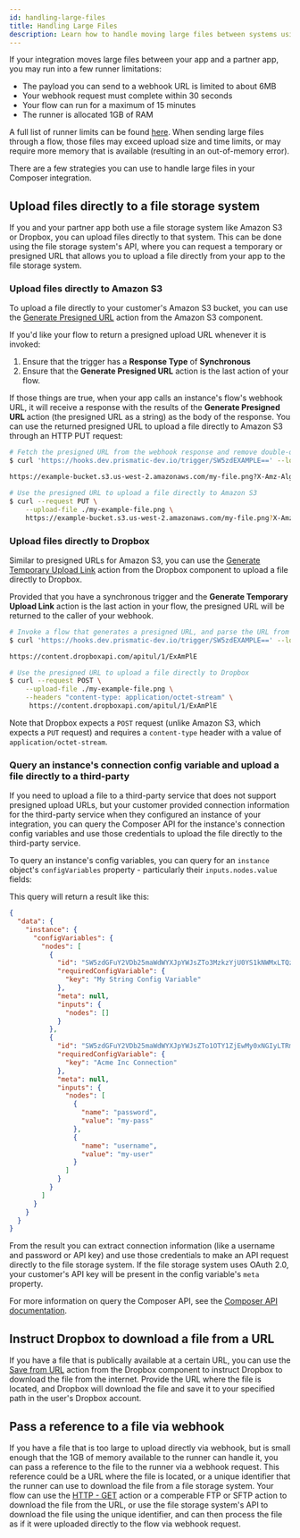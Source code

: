 ```yaml
---
id: handling-large-files
title: Handling Large Files
description: Learn how to handle moving large files between systems using Composer
---
```



If your integration moves large files between your app and a partner app, you may run into a few runner limitations:

- The payload you can send to a webhook URL is limited to about 6MB
- Your webhook request must complete within 30 seconds
- Your flow can run for a maximum of 15 minutes
- The runner is allocated 1GB of RAM

A full list of runner limits can be found [here](/self-managed/composer/builder/integration-runner-environment-limits.mdx).
When sending large files through a flow, those files may exceed upload size and time limits, or may require more memory that is available (resulting in an out-of-memory error).

There are a few strategies you can use to handle large files in your Composer integration.

## Upload files directly to a file storage system

If you and your partner app both use a file storage system like Amazon S3 or Dropbox, you can upload files directly to that system.
This can be done using the file storage system's API, where you can request a temporary or presigned URL that allows you to upload a file directly from your app to the file storage system.

### Upload files directly to Amazon S3

To upload a file directly to your customer's Amazon S3 bucket, you can use the [Generate Presigned URL](/self-managed/composer/builder/builder-components/aws-s3.mdx#generate-presigned-url) action from the Amazon S3 component.

<Screenshot
  filename="quickstarts/handling-large-files/generate-presigned-url-s3.png"
  alt="Screenshot of generating a presigned URL from S3"
  maxWidth="800px"
/>

If you'd like your flow to return a presigned upload URL whenever it is invoked:

1. Ensure that the trigger has a **Response Type** of **Synchronous**
1. Ensure that the **Generate Presigned URL** action is the last action of your flow.

If those things are true, when your app calls an instance's flow's webhook URL, it will receive a response with the results of the **Generate Presigned URL** action (the presigned URL as a string) as the body of the response.
You can use the returned presigned URL to upload a file directly to Amazon S3 through an HTTP PUT request:

```bash
# Fetch the presigned URL from the webhook response and remove double-quotes
$ curl 'https://hooks.dev.prismatic-dev.io/trigger/SW5zdEXAMPLE==' --location | tr -d '"'

https://example-bucket.s3.us-west-2.amazonaws.com/my-file.png?X-Amz-Algorithm=AWS4-HMAC-SHA256&X-Amz-Content-Sha256=UNSIGNED-PAYLOAD&X-Amz-Credential=AKIAIOSFODNN7EXAMPLE%2F20240221%2Fus-west-2%2Fs3%2Faws4_request&X-Amz-Date=20240221T191715Z&X-Amz-Expires=3600&X-Amz-Signature=82a604673c3fffc2671b2dd7c7a86036af67693509ba0d01f172ef0b1f84fb20&X-Amz-SignedHeaders=host&x-id=PutObject

# Use the presigned URL to upload a file directly to Amazon S3
$ curl --request PUT \
    --upload-file ./my-example-file.png \
    https://example-bucket.s3.us-west-2.amazonaws.com/my-file.png?X-Amz-Algorithm=AWS4-HMAC-SHA256&X-Amz-Content-Sha256=UNSIGNED-PAYLOAD&X-Amz-Credential=AKIAIOSFODNN7EXAMPLE%2F20240221%2Fus-west-2%2Fs3%2Faws4_request&X-Amz-Date=20240221T191715Z&X-Amz-Expires=3600&X-Amz-Signature=82a604673c3fffc2671b2dd7c7a86036af67693509ba0d01f172ef0b1f84fb20&X-Amz-SignedHeaders=host&x-id=PutObject
```

### Upload files directly to Dropbox

Similar to presigned URLs for Amazon S3, you can use the [Generate Temporary Upload Link](/self-managed/composer/builder/builder-components/dropbox.mdx#generate-temporary-upload-link) action from the Dropbox component to upload a file directly to Dropbox.

<Screenshot
  filename="quickstarts/handling-large-files/generate-temporary-upload-link-dropbox.png"
  alt="Screenshot of generating a presigned URL from Dropbox"
/>

Provided that you have a synchronous trigger and the **Generate Temporary Upload Link** action is the last action in your flow, the presigned URL will be returned to the caller of your webhook.

```bash
# Invoke a flow that generates a presigned URL, and parse the URL from the JSON response
$ curl 'https://hooks.dev.prismatic-dev.io/trigger/SW5zdEXAMPLE==' --location | jq -r .result.link

https://content.dropboxapi.com/apitul/1/ExAmPlE

# Use the presigned URL to upload a file directly to Dropbox
$ curl --request POST \
    --upload-file ./my-example-file.png \
    --headers "content-type: application/octet-stream" \
     https://content.dropboxapi.com/apitul/1/ExAmPlE
```

Note that Dropbox expects a `POST` request (unlike Amazon S3, which expects a `PUT` request) and requires a `content-type` header with a value of `application/octet-stream`.

### Query an instance's connection config variable and upload a file directly to a third-party

If you need to upload a file to a third-party service that does not support presigned upload URLs, but your customer provided connection information for the third-party service when they configured an instance of your integration, you can query the Composer API for the instance's connection config variables and use those credentials to upload the file directly to the third-party service.

To query an instance's config variables, you can query for an `instance` object's `configVariables` property - particularly their `inputs.nodes.value` fields:

<GraphqlExample example="largeFilesQueryInstanceConfigVariables" />

This query will return a result like this:

```json
{
  "data": {
    "instance": {
      "configVariables": {
        "nodes": [
          {
            "id": "SW5zdGFuY2VDb25maWdWYXJpYWJsZTo3MzkzYjU0YS1kNWMxLTQzYjEtOTM3ZS1iNTM0ZDhiYTA1NzA=",
            "requiredConfigVariable": {
              "key": "My String Config Variable"
            },
            "meta": null,
            "inputs": {
              "nodes": []
            }
          },
          {
            "id": "SW5zdGFuY2VDb25maWdWYXJpYWJsZTo1OTY1ZjEwMy0xNGIyLTRmZWItYmI4My1hZWI4NmViNmRhYmI=",
            "requiredConfigVariable": {
              "key": "Acme Inc Connection"
            },
            "meta": null,
            "inputs": {
              "nodes": [
                {
                  "name": "password",
                  "value": "my-pass"
                },
                {
                  "name": "username",
                  "value": "my-user"
                }
              ]
            }
          }
        ]
      }
    }
  }
}
```

From the result you can extract connection information (like a username and password or API key) and use those credentials to make an API request directly to the file storage system.
If the file storage system uses OAuth 2.0, your customer's API key will be present in the config variable's `meta` property.

For more information on query the Composer API, see the [Composer API documentation](/self-managed/composer/builder/api/api-overview.mdx).

## Instruct Dropbox to download a file from a URL

If you have a file that is publically available at a certain URL, you can use the [Save from URL](/self-managed/composer/builder/builder-components/dropbox.mdx#save-from-url) action from the Dropbox component to instruct Dropbox to download the file from the internet.
Provide the URL where the file is located, and Dropbox will download the file and save it to your specified path in the user's Dropbox account.

<Screenshot
  filename="quickstarts/handling-large-files/save-from-url-dropbox.png"
  alt="Screenshot of saving a file from a URL to Dropbox"
/>

## Pass a reference to a file via webhook

If you have a file that is too large to upload directly via webhook, but is small enough that the 1GB of memory available to the runner can handle it, you can pass a reference to the file to the runner via a webhook request.
This reference could be a URL where the file is located, or a unique identifier that the runner can use to download the file from a file storage system.
Your flow can use the [HTTP - GET](/self-managed/composer/builder/builder-components/http.mdx#get) action or a comperable FTP or SFTP action to download the file from the URL, or use the file storage system's API to download the file using the unique identifier, and can then process the file as if it were uploaded directly to the flow via webhook request.
